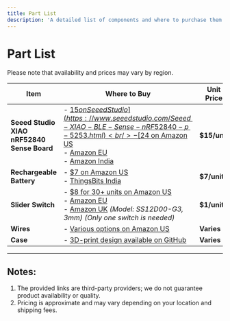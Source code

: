 ```yaml
---
title: Part List
description: 'A detailed list of components and where to purchase them for building your OMI device.'
---
```


# Part List

Please note that availability and prices may vary by region.

| **Item**                       | **Where to Buy**                                                                                                                                                                                                                                                                          | **Unit Price**    |
|--------------------------------|--------------------------------------------------------------------------------------------------------------------------------------------------------------------------------------------------------------------------------------------------------------------------------------------|-------------------|
| **Seeed Studio XIAO nRF52840 Sense Board** | - [$15 on Seeed Studio](https://www.seeedstudio.com/Seeed-XIAO-BLE-Sense-nRF52840-p-5253.html) <br /> - [$24 on Amazon US](https://amzn.to/3TZD1pO) <br /> - [Amazon EU](https://amzn.eu/d/3eG6gaA) <br /> - [Amazon India](https://robu.in/product/seeed-studio-xiao-nrf52840-sense-tinyml-tensorflow-lite-imu-microphone-bluetooth5-0/) | **$15/unit**      |
| **Rechargeable Battery**       | - [$7 on Amazon US](https://amzn.to/3TXlE9f) <br /> - [ThingsBits India](https://www.thingbits.in/products/lithium-ion-polymer-battery-3-7v-250mah#product-description-long)                                                                                                                                                                                                                                          | **$7/unit**       |
| **Slider Switch**              | - [$8 for 30+ units on Amazon US](https://www.amazon.com/dp/B099MRCDG8) <br /> - [Amazon EU](https://www.amazon.de/dp/B09TVFF6KW) <br /> - [Amazon UK](https://www.amazon.co.uk/dp/B09TVFF6KW) *(Model: SS12D00-G3, 3mm)* *(Only one switch is needed)*                                         | **$1/unit**       |
| **Wires**                      | - [Various options on Amazon US](https://www.amazon.com/dp/B09X4629C1)                                                                                                                                                                                                                  | **Varies**        |
| **Case**                       | - [3D-print design available on GitHub](https://github.com/BasedHardware/Omi/tree/main/Omi/hardware/triangle%20v1)                                                                                                                                                                        | **Varies**        |

---

## Notes:
1. The provided links are third-party providers; we do not guarantee product availability or quality.
2. Pricing is approximate and may vary depending on your location and shipping fees.
